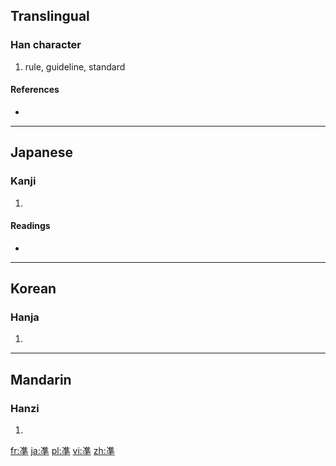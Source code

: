 {{also|準}}
==Translingual==

===Han character===
{{Han char|rn=15|rad=冫|as=10|sn=12|four=|canj=戈土十 (IGJ)}}

# rule, guideline, standard

====References====
* {{Han ref|kx=0133.211|dkj=01695|hdz=10300.040|uh=51D6|ud=20950}}

----

==Japanese==

===Kanji===
{{ja-kanji|grade=|rs=冫10}}

# {{defn|lang=ja|sort=冫10}}

====Readings====
* {{ja-readings|on=[[じゅん]] (jun), [[せつ]] (setsu)|kun=[[ひとしい]] (hitoshii), [[みずもり]] (mizumori), [[のり]] (nori)}}

----

==Korean==

===Hanja===
{{ko-hanja|hangeul=준|rv=jun|mr=chun}}

# {{defn|lang=ko|sort=冫10}}

----

==Mandarin==

===Hanzi===
{{cmn-hanzi|pin=[[zhǔn]] ([[zhun3]])|wg=<sup>3</sup>}}

# {{defn|lang=cmn|sort=冫10}}

[[fr:凖]]
[[ja:凖]]
[[pl:凖]]
[[vi:凖]]
[[zh:凖]]